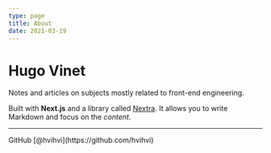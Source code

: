 ```yaml
---
type: page
title: About
date: 2021-03-19
---
```


# Hugo Vinet

Notes and articles on subjects mostly related to front-end engineering.

Built with **Next.js** and a library called [Nextra](https://nextra.vercel.app/). It allows you to write Markdown and focus on the _content_.

---

<div>
  GitHub [@hvihvi](https://github.com/hvihvi)
  <br />
</div>
